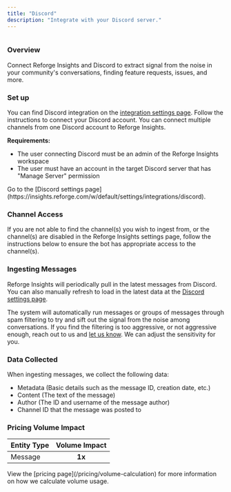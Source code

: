 ```yaml
---
title: "Discord"
description: "Integrate with your Discord server."
---
```


<Frame>
  <img
    src="/discord.png"
    alt=""
    style={{ width:"100%" }}
  />
</Frame>

### Overview

Connect Reforge Insights and Discord to extract signal from the noise in your community's conversations, finding feature requests, issues, and more.

### Set up

You can find Discord integration on the [integration settings page](https://insights.reforge.com/w/default/settings/integrations/discord). Follow the instructions to connect your Discord account. You can connect multiple channels from one Discord account to Reforge Insights.

**Requirements:**

- The user connecting Discord must be an admin of the Reforge Insights workspace
- The user must have an account in the target Discord server that has "Manage Server" permission

<Steps>
  <Step>
    Go to the [Discord settings
    page](https://insights.reforge.com/w/default/settings/integrations/discord).
  </Step>
  <Step title="Confirm via the top-left corner workspace select that you are in the intended workspace">
    
  </Step>
  <Step title='Click the "Connect" button to connect your Discord account.'>
    
  </Step>
  <Step title="Select the server from which you want to ingest message data.">
    
  </Step>
  <Step title="Select the channel(s) you want to ingest data from.">
    
  </Step>
  <Step title='Ensure "Read Messages" and "Read Message History" are checked'>
    
  </Step>
  <Step title='Click "Authorize"'>
    
  </Step>
  <Step title="Toggle on the channels from which you want to ingest message data">
    
  </Step>
</Steps>

### Channel Access

If you are not able to find the channel(s) you wish to ingest from, or the channel(s) are disabled in the Reforge Insights settings page, follow the instructions below to ensure the bot has appropriate access to the channel(s).

<Steps>
  <Step title='Invite "MontereyAI" to the channel you want to ingest data from (necessary if it is a private channel).'>
    
  </Step>
  <Step title='Right-click on the channel and select "Edit Channel".'>
    
  </Step>
  <Step title='Select the "Permissions" tab.'>
    
  </Step>
  <Step title='Click the "+" button to add a new role.'>
    
  </Step>
  <Step title='Name the role "MontereyAI" or another that is easy to identify and click "Create".'>
    
  </Step>
  <Step title='Under "General Channel Permissions", enable "View Channel"'>
    
  </Step>
  <Step title='Under "Text Channel Permissions", enable "Read Message History"'>
    
  </Step>
  <Step title='Click "Save Changes"'>
    
  </Step>
</Steps>

### Ingesting Messages

Reforge Insights will periodically pull in the latest messages from Discord. You can also manually refresh to load in the latest data at the [Discord settings page](https://insights.reforge.com/w/default/settings/integrations/discord).

The system will automatically run messages or groups of messages through spam filtering to try and sift out the signal from the noise among conversations. If you find the filtering is too aggressive, or not aggressive enough, reach out to us and [let us know](mailto:support@monterey.ai?subject=Monterey+Spam+Filtering+Sensitivity+Request). We can adjust the sensitivity for you.

### Data Collected

When ingesting messages, we collect the following data:

- Metadata (Basic details such as the message ID, creation date, etc.)
- Content (The text of the message)
- Author (The ID and username of the message author)
- Channel ID that the message was posted to

### Pricing Volume Impact

| Entity Type | Volume Impact |
| :---------- | :-----------: |
| Message     | **1x**        |

<Info>
  View the [pricing page](/pricing/volume-calculation) for more information on
  how we calculate volume usage.
</Info>